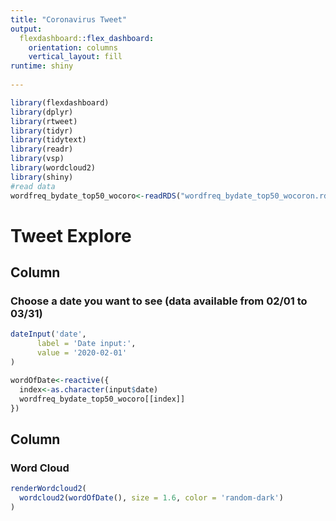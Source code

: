 ```yaml
---
title: "Coronavirus Tweet"
output: 
  flexdashboard::flex_dashboard:
    orientation: columns
    vertical_layout: fill
runtime: shiny
  
---
```


```r
library(flexdashboard)
library(dplyr)
library(rtweet)
library(tidyr)
library(tidytext)
library(readr)
library(vsp)
library(wordcloud2)
library(shiny)
#read data
wordfreq_bydate_top50_wocoro<-readRDS("wordfreq_bydate_top50_wocoron.rds")
```



Tweet Explore
=================================================================

Column{.sidebar}
-----------------------------------------------------------------------
### Choose a date you want to see (data available from 02/01 to 03/31)

```r
dateInput('date',
      label = 'Date input:',
      value = '2020-02-01'
)

wordOfDate<-reactive({
  index<-as.character(input$date)
  wordfreq_bydate_top50_wocoro[[index]]
})
```

Column 
-----------------------------------------------------------------------

### Word Cloud

```r
renderWordcloud2(
  wordcloud2(wordOfDate(), size = 1.6, color = 'random-dark')
)
```

